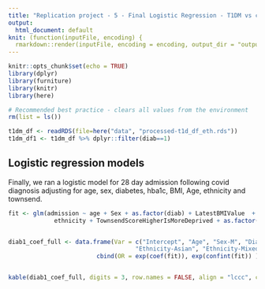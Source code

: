 ```yaml
---
title: "Replication project - 5 - Final Logistic Regression - T1DM vs controls"
output:
  html_document: default
knit: (function(inputFile, encoding) {
  rmarkdown::render(inputFile, encoding = encoding, output_dir = "output") })
---
```


```r
knitr::opts_chunk$set(echo = TRUE)
library(dplyr)
library(furniture)
library(knitr)
library(here)

# Recommended best practice - clears all values from the environment
rm(list = ls())
```

```r
t1dm_df <- readRDS(file=here("data", "processed-t1d_df_eth.rds"))
t1dm_df1 <- t1dm_df %>% dplyr::filter(diab==1)
```

## Logistic regression models

Finally, we ran a logistic model for 28 day admission following covid diagnosis adjusting for age, sex, diabetes, hba1c, BMI, Age, ethnicity and townsend. 


```r


fit <- glm(admission ~ age + Sex + as.factor(diab) + LatestBMIValue  + LatestBMIValue +
             ethnicity + TownsendScoreHigherIsMoreDeprived + as.factor(PatientHasHYPERTENSION), data = t1dm_df, family = "binomial")


diab1_coef_full <- data.frame(Var = c("Intercept", "Age", "Sex-M", "Diabetes", "BMI", "ethnicity-African", 
                                    "Ethnicity-Asian", "Ethnicity-Mixed", "Ethnicity-Other", "Townsend", "Hypertension"), 
                         cbind(OR = exp(coef(fit)), exp(confint(fit)) ))


kable(diab1_coef_full, digits = 3, row.names = FALSE, align = "lccc", caption = "Diabetes coefficient from full adjusted logistic model in T1Ds matched cohort" )
```
